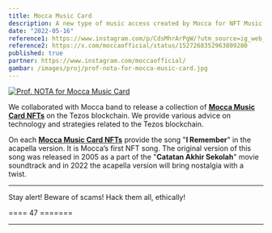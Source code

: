 ```yaml
---
title: Mocca Music Card
description: A new type of music access created by Mocca for NFT Music collectors. More details read on the description of each Mocca Music Card.
date: "2022-05-16"
reference1: https://www.instagram.com/p/CdsMhrArPgW/?utm_source=ig_web_copy_link
reference2: https://x.com/moccaofficial/status/1527268352963809280
published: true
partner: https://www.instagram.com/moccaofficial/
gambar: /images/proj/prof-nota-for-mocca-music-card.jpg
---
```


[![Prof. NOTA for Mocca Music Card](/images/proj/prof-nota-for-mocca-music-card.jpg)](/images/proj/prof-nota-for-mocca-music-card.jpg "Prof. NOTA for Mocca Music Card")

We collaborated with Mocca band to release a collection of [**Mocca Music Card NFTs**](https://objkt.com/collections/KT1Pg6RhPdDh5aCamCUvVmjSJp11VDKw3gQ5 "Mocca Music Card NFT on OBJKT.com") on the Tezos blockchain. We provide various advice on technology and strategies related to the Tezos blockchain.

On each [**Mocca Music Card NFTs**](https://objkt.com/collections/KT1Pg6RhPdDh5aCamCUvVmjSJp11VDKw3gQ5 "Mocca Music Card NFT on OBJKT.com") provide the song "**I Remember**" in the acapella version. It is Mocca’s first NFT song. The original version of this song was released in 2005 as a part of the "**Catatan Akhir Sekolah**" movie soundtrack and in 2022 the acapella version will bring nostalgia with a twist.

---

Stay alert! Beware of scams! Hack them all, ethically!

==== 47 =======

---
